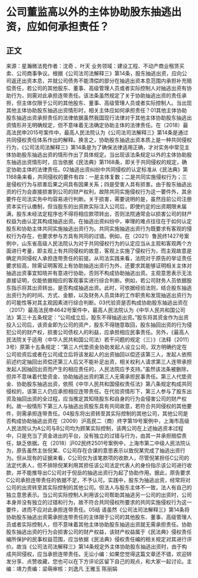 # 公司董监高以外的主体协助股东抽逃出资，应如何承担责任？
## 正文
来源：星瀚微法苑作者：沈奇 、叶天 业务领域：建设工程、不动产商业租赁买卖、公司商事争议。根据《公司法司法解释三》第14条，股东抽逃出资，应向公司返还出资本息，并就公司债务不能清偿的部分在抽逃出资本息范围内承担补充赔偿责任，若公司的其他股东、董事、高级管理人员或者实际控制人对抽逃出资有协助行为，则需对此承担连带责任。该法条虽然规定了关于协助抽逃出资的责任承担，但主体仅限于公司的其他股东、董事、高级管理人员或者实际控制人。当出现其他主体协助股东抽逃出资情形时，相关主体应如何承担责任？01其他主体协助股东抽逃出资承担责任的法律依据虽然我国现行法律对于其他主体协助股东抽逃出资情形并无明确规定，但不意味着无法确定协助主体的法律责任。在（2018）最高法民申2015号案件中，最高人民法院认为《公司法司法解释三》第14条是通过共同侵权责任体系作出的解释。换言之，协助股东抽逃出资本质上是一种共同侵权行为，《公司法司法解释三》第14条是为了确保法律适用正确，才对实务中常见主体协助股东抽逃出资的情形作出了具体规定。当出现该法条规定以外的主体协助股东抽逃出资情形时，应当依据《民法典》第1168条，即关于共同侵权的规定，确定协助主体的法律责任。02抽逃出资纠纷中共同侵权的认定标准从《民法典》第1168条来看，共同侵权的要件有四：一是主体复数；二是共同实施侵权行为；三是侵权行为与损害后果之间具有因果关系；四是受害人具有损害。由于股东抽逃出资的行为会直接损害到公司的财产权利，故除共同实施侵权行为这一要件外，其余要件在司法实务中均容易进行判断。关于损害，需要说明的是，虽然目前公司注册资本实行认缴制，但当股东的出资款实际注入公司后，即使约定的出资期限未届满，股东未经法定程序也不得将相应款项转出，否则法院通常会以损害公司的财产权益为由认定其构成抽逃出资。在抽逃出资纠纷中，审理的难点往往在于如何认定股东和协助主体共同实施抽逃出资行为。共同实施抽逃出资行为既要求有客观的侵权行为存在，也要求参与方具有共同的过错。例如，在（2021）鲁民终1427号案例中，山东省高级人民法院认为对于共同侵权行为的认定应当从主观和客观两个方面进行考量，即主观上有共同侵权的故意，客观上实施了侵权行为，而主观故意是确定共同侵权人承担连带责任的前提。从司法实践来看，法院对于原告的举证责任要求较高，除需证明客观上有协助抽逃出资行为外，还要求其能够证明相关主体对抽逃出资事宜知晓并有意进行协助，否则不构成协助抽逃出资。主观意思表示无法直接证明，仅能依据相应的客观事实进行综合判断。例如，若公司财务人员依据股东指示将其出资转出，是否构成抽逃出资。此时，可依据经验法则，结合股东抽逃出资行为的时间、方式、金额，以及财务人员具体的工作职责和发现抽逃出资行为的可能性等对其主观因素进行综合判断。03代验资是否构成协助股东抽逃出资在（2017）最高法民申4642号案件中，最高人民法院认为《中华人民共和国公司法》第三十五条规定：“公司成立后，股东不得抽逃出资。”股东将其资金作为出资投入公司后，该资金即为公司的资产，股东不得随意取回，股东抽回出资的行为侵犯公司的财产权，损害公司债权人的利益，应承担相应民事责任。另外，《最高人民法院关于适用〈中华人民共和国公司法〉若干问题的规定（三）》（法释〔2011〕3号）原第十五条规定：“第三人代垫资金协助发起人设立公司，双方明确约定在公司验资后或者在公司成立后将该发起人的出资抽回以偿还该第三人，发起人依照前述约定抽回出资偿还第三人后又不能补足出资，相关权利人请求第三人连带承担发起人因抽回出资而产生的相应责任的，人民法院应予支持。”虽然该法条被删除，但并不意味着代垫资金、协助抽逃出资的第三人无需承担民事责任。第三人代垫资金、协助股东抽逃出资，依照《中华人民共和国侵权责任法》第八条规定构成共同侵权的，该第三人仍应承担相应连带责任。在代验资情形下，第三人参与了股东出资及抽回出资的全过程，应当推定其知晓股东和自身的行为会侵害公司的财产权利。故一般情形下第三人与抽逃出资股东具有共同故意，若符合共同侵权的其他要件，则需承担连带责任。04股东将出资转至其实际控制的其他公司，其他公司是否构成协助抽逃出资在（2009）沪高民二（商）终字第19号案例中，上海市高级人民法院认为A公司与B公司均为顾某实际控制，该两公司在上述抽逃资本过程中，只是充当了资金进出的平台，没有独立的过错与行为，由其一并承担赔偿责任，缺乏依据。在（2018）沪02民终2501号案例中，上海市第二中级人民法院认为，原告虽然主张倪某、C公司存在合谋的意思表示以致倪某完成了抽逃出资行为。但从现有的证据来看，C公司仅为该笔款项的收款人，尽管倪某担任C公司的法定代表人，但不排除倪某利用其担任该公司法定代表人的身份指示该公司进行收款，并不能推导出C公司对于倪岳的抽逃出资行为起了协助作用。据此，原告要求C公司承担连带责任的依据不足，不予认可。实践中，股东为抽逃出资，经常将对公司的出资转至其实际控制的其他公司。但法人与股东主体不一致，法人有自己的独立意思表示。当公司实际控制人利用该公司帮助其抽逃另一公司的出资时，公司本身并没有独立的过错和行为，故不符合共同侵权所要求的共同实施侵权行为这一要件，进而不应对此承担连带责任。05结 语虽然《公司法司法解释三》第14条将协助股东抽逃出资需承担连带责任的主体限于公司的其他股东、董事、高级管理人员或者实际控制人，但不意味着其他主体协助股东抽逃出资就无需承担责任。协助股东抽逃出资的行为会损害公司的财产权益，该财产权益属于《民法典》侵权责任编所保护的民事权益范围，应当依据《民法典》侵权责任编的相关规定对其进行评价。故当《公司法司法解释三》第14条规定外主体协助股东抽逃出资时，由于构成共同侵权，应当承担连带责任。无讼小编：如果您觉得这篇文章还不错，欢迎转发分享、点赞收藏，您也可以在下方评论区留下自己的观点，和大家一起讨论。主编：靖力责编：梁萌审核：刘逸凡 王雅玉 陈丽娟